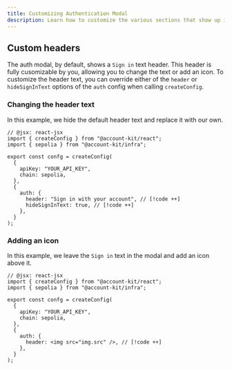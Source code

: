 ```yaml
---
title: Customizing Authentication Modal
description: Learn how to customize the various sections that show up in your auth modal
---
```


## Custom headers

The auth modal, by default, shows a `Sign in` text header. This header is fully cusomizable by you, allowing you to change the text or add an icon.
To customize the header text, you can override either of the `header` or `hideSignInText` options of the `auth` config when calling `createConfig`.

### Changing the header text

In this example, we hide the default header text and replace it with our own.

```tsx twoslash
// @jsx: react-jsx
import { createConfig } from "@account-kit/react";
import { sepolia } from "@account-kit/infra";

export const confg = createConfig(
  {
    apiKey: "YOUR_API_KEY",
    chain: sepolia,
  },
  {
    auth: {
      header: "Sign in with your account", // [!code ++]
      hideSignInText: true, // [!code ++]
    },
  }
);
```

### Adding an icon

In this example, we leave the `Sign in` text in the modal and add an icon above it.

```tsx twoslash
// @jsx: react-jsx
import { createConfig } from "@account-kit/react";
import { sepolia } from "@account-kit/infra";

export const confg = createConfig(
  {
    apiKey: "YOUR_API_KEY",
    chain: sepolia,
  },
  {
    auth: {
      header: <img src="img.src" />, // [!code ++]
    },
  }
);
```
